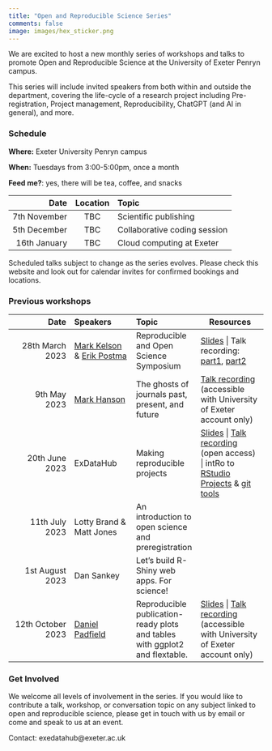 ```yaml
---
title: "Open and Reproducible Science Series"
comments: false
image: images/hex_sticker.png
---
```


We are excited to host a new monthly series of workshops and talks to promote Open and Reproducible Science at the University of Exeter Penryn campus.

This series will include invited speakers from both within and outside the department, covering the life-cycle of a research project including Pre-registration, Project management, Reproducibility, ChatGPT (and AI in general), and more.

### Schedule

**Where:** Exeter University Penryn campus

**When:** Tuesdays from 3:00-5:00pm, once a month

**Feed me?**: yes, there will be tea, coffee, and snacks

|         Date | Location | Topic                        |
|-------------:|:--------:|:-----------------------------|
| 7th November |   TBC    | Scientific publishing        |
| 5th December |   TBC    | Collaborative coding session |
| 16th January |   TBC    | Cloud computing at Exeter    |

Scheduled talks subject to change as the series evolves. Please check this website and look out for calendar invites for confirmed bookings and locations.

### Previous workshops

|              Date | Speakers                                                                                                                                                            | Topic                                                                       | Resources                                                                                                                                                                                                                                                                                                                                                                                                                                                                                                                                                                                                                                                                                                                                                                          |
|-----------------:|:-----------------|:-----------------|-------------------|
|   28th March 2023 | [Mark Kelson](https://mathematics.exeter.ac.uk/staff/mjk223?sm=mjk223) & [Erik Postma](https://biosciences.exeter.ac.uk/staff/profile/index.php?web_id=Erik_Postma) | Reproducible and Open Science Symposium                                     | [Slides](https://exeter-data-analytics.github.io/presentations/open_science_symposium/open_science_symposium.html) \| Talk recording: [part1](https://universityofexeteruk-my.sharepoint.com/:v:/r/personal/d_padfield_exeter_ac_uk/Documents/Open%20Science%20and%20Reproducibility%20Symposium/Open%20Science%20and%20Reproducibility%20Symposium.mp4?csf=1&web=1&e=GqsQqp&nav=eyJwbGF5YmFja09wdGlvbnMiOnsic3RhcnRUaW1lSW5TZWNvbmRzIjoyODYuMTd9fQ%3D%3D), [part2](https://universityofexeteruk-my.sharepoint.com/personal/d_padfield_exeter_ac_uk/_layouts/15/stream.aspx?id=%2Fpersonal%2Fd%5Fpadfield%5Fexeter%5Fac%5Fuk%2FDocuments%2FOpen%20Science%20and%20Reproducibility%20Symposium%2FContinuation%20of%20Open%20Science%20and%20Reproducibility%20Symposium%2Emp4&ga=1) |
|      9th May 2023 | [Mark Hanson](https://mahansonresearch.weebly.com)                                                                                                                  | The ghosts of journals past, present, and future                            | [Talk recording](https://universityofexeteruk-my.sharepoint.com/:v:/g/personal/a_trevail_exeter_ac_uk/EfDcipY15c9Lg-PSu-MjoXYBdepHh-DYAe-SmXYydCXW9Q?e=FthcAO) (accessible with University of Exeter account only)                                                                                                                                                                                                                                                                                                                                                                                                                                                                                                                                                                 |
|    20th June 2023 | ExDataHub                                                                                                                                                           | Making reproducible projects                                                | [Slides](https://exeter-data-analytics.github.io/presentations/intro_to_github/intro_to_github.html) \| [Talk recording](https://1drv.ms/v/s!Arocn6oNy_7VyS_1S_t-VjY-So3k) (open access) \| intRo to [RStudio Projects](posts/intro_to_projects/) & [git tools](posts/install_rstudio_git/)                                                                                                                                                                                                                                                                                                                                                                                                                                                                                        |
|    11th July 2023 | Lotty Brand & Matt Jones                                                                                                                                            | An introduction to open science and preregistration                         |                                                                                                                                                                                                                                                                                                                                                                                                                                                                                                                                                                                                                                                                                                                                                                                    |
|   1st August 2023 | Dan Sankey                                                                                                                                                          | Let's build R-Shiny web apps. For science!                                  |                                                                                                                                                                                                                                                                                                                                                                                                                                                                                                                                                                                                                                                                                                                                                                                    |
| 12th October 2023 | [Daniel Padfield](https://padpadpadpad.netlify.app/about)                                                                                                           | Reproducible publication-ready plots and tables with ggplot2 and flextable. | [Slides](https://exeter-data-analytics.github.io/presentations/ggplot2_flextable/2023_ggplot2_flextable.pdf) \| [Talk recording](https://universityofexeteruk-my.sharepoint.com/:v:/g/personal/d_padfield_exeter_ac_uk/EambcAD70vRIli-YxTql64oBwq2V5_nQqwvpj6R_Wj9Y5w?e=GhKF1B&nav=eyJyZWZlcnJhbEluZm8iOnsicmVmZXJyYWxBcHAiOiJTdHJlYW1XZWJBcHAiLCJyZWZlcnJhbFZpZXciOiJTaGFyZURpYWxvZyIsInJlZmVycmFsQXBwUGxhdGZvcm0iOiJXZWIiLCJyZWZlcnJhbE1vZGUiOiJ2aWV3In19) (accessible with University of Exeter account only)                                                                                                                                                                                                                                                                   |

### Get Involved

We welcome all levels of involvement in the series. If you would like to contribute a talk, workshop, or conversation topic on any subject linked to open and reproducible science, please get in touch with us by email or come and speak to us at an event.

Contact: exedatahub\@exeter.ac.uk
